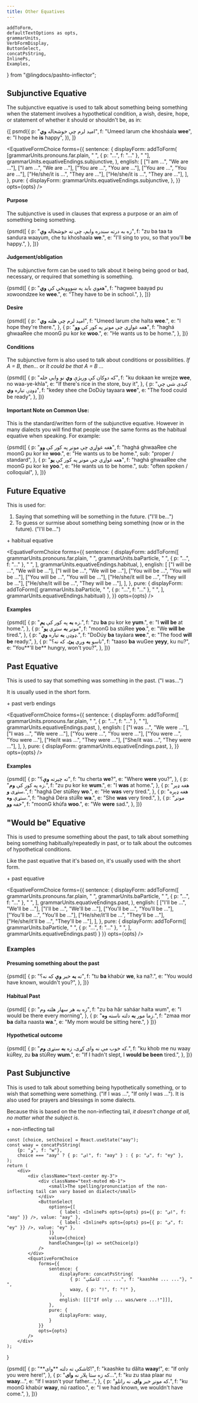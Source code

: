 ```yaml
---
title: Other Equatives
---
```


<!-- 

Copyright (c) 2021 lingdocs.com 

The content of the chapters/book is licensed by a
Attribution-ShareAlike 4.0 International License (CC BY-SA 4.0)
https://creativecommons.org/licenses/by-sa/4.0/
https://creativecommons.org/licenses/by-sa/4.0/legalcode
    
-->

    addToForm,
    defaultTextOptions as opts,
    grammarUnits,
    VerbFormDisplay,
    ButtonSelect,
    concatPsString,
    InlinePs,
    Examples,
} from "@lingdocs/pashto-inflector";

## Subjunctive Equative

The subjunctive equative is used to talk about something being something when the statement involves a hypothetical condition, a wish, desire, hope, or statement of whether it should or shouldn't be, as in:

<Examples opts={opts}>{[
    psmd({
        p: "امید لرم چې خوشحاله **وي**",
        f: "Umeed larum che khosháala **wee**",
        e: "I hope he **is** happy",
    }),
]}</Examples>

<EquativeFormChoice 
    forms={{
        sentence: {
            displayForm: addToForm(
                [grammarUnits.pronouns.far.plain, " ", { p: "...", f: "..." }, " "],
                grammarUnits.equativeEndings.subjunctive,
            ),
            english: [
                ["I am ...", "We are ..."],
                ["I am ...", "We are ..."],
                ["You are ...", "You are ..."],
                ["You are ...", "You are ..."],
                ["He/she/it is ...", "They are ..."],
                ["He/she/it is ...", "They are ..."],
            ],
        },
        pure: {
            displayForm: grammarUnits.equativeEndings.subjunctive,
        },
    }}
    opts={opts}
/>

#### Purpose

The subjunctive is used in clauses that express a purpose or an aim of something being something.

<Examples opts={opts}>{psmd([
    {
        p: "زه به درته سندره وایم، چې ته خوشحاله **وې**",
        f: "zu ba taa ta sandura waayum, che tu khoshaala **we**.",
        e: "I'll sing to you, so that you'll **be** happy.",
    },
])}</Examples>

#### Judgement/obligation

The subjunctive form can be used to talk about it being being good or bad, necessary, or required that something is something.

<Examples opts={opts}>{psmd([
    {
        p: "هغوي باید په ښووونځي کې **وي**",
        f: "hagwee baayad pu xowoondzee ke **wee**.",
        e: "They have to be in school.",
    },
])}</Examples>

#### Desire

<Examples opts={opts}>{psmd([
    {
        p: "امید لرم چې هلته **وي**",
        f: "Umeed larum che halta **wee**.",
        e: "I hope they're there.",
    },
    {
        p: "هغه غواړي چې مونږ په کور کې **وو**",
        f: "haghá ghwaaRee che moonG pu kor ke **woo**.",
        e: "He wants us to be home.",
    },
])}</Examples>

#### Conditions

The subjunctive form is also used to talk about conditions or possibilities. *If A = B, then...* or *It could be that A = B ...*

<Examples opts={opts}>{psmd([
    {
        p: "که دوکان کې وریژې **وي** نو وایې خله",
        f: "ku dokaan ke wrejze **wee**, no waa-ye-khla",
        e: "If there's rice in the store, buy it",
    },
    {
        p: "کېدی شي چې ډوډۍ تیاره **وي**",
        f: "kedey shee che DoDúy tayaara **wee**",
        e: "The food could be ready",
    },
])}</Examples>

#### Important Note on Common Use:

This is the standard/written form of the subjunctive equative. However in many dialects you will find that people use the same forms as the <Link to="/equative/habitual-equative">habitual equative</Link> when speaking. For example:

<Examples opts={opts}>{psmd([
    {
        p: "هغه غواړي چې مونږ په کور کې **وو**",
        f: "haghá ghwaaRee che moonG pu kor ke **woo**.",
        e: "He wants us to be home.",
        sub: "proper / standard",
    },
    {
        p: "هغه غواړي چې مونږ په کور کې **یو**",
        f: "haghá ghwaaRee che moonG pu kor ke **yoo**.",
        e: "He wants us to be home.",
        sub: "often spoken / colloquial",
    },
])}</Examples>

## Future Equative

This is used for:

1. Saying that something will be something in the future. ("I'll be...")
2. To guess or surmise about something being something (now or in the future). ("I'll be...")

<Formula>
    <InlinePs opts={opts} ps={grammarUnits.baParticle} /> + <Link to="/equatives/habitual-equative/">habitual equative</Link>
</Formula>

<EquativeFormChoice
    forms={{
        sentence: {
            displayForm: addToForm([
                    grammarUnits.pronouns.far.plain,
                    " ",
                    grammarUnits.baParticle,
                    " ",
                    { p: "...", f: "..." },
                    " ",
                ],
                grammarUnits.equativeEndings.habitual,
            ),
            english: [
                ["I will be ...", "We will be ..."],
                ["I will be ...", "We will be ..."],
                ["You will be ...", "You will be ..."],
                ["You will be ...", "You will be ..."],
                ["He/she/it will be ...", "They will be ..."],
                ["He/she/it will be ...", "They will be ..."],
            ],
        },
        pure: {
            displayForm: addToForm([
                grammarUnits.baParticle,
                " ",
                { p: "...", f: "..." },
                " ",
            ], grammarUnits.equativeEndings.habitual)
        },
    }}
    opts={opts}
/>

#### Examples

<Examples opts={opts}>{psmd([
    {
        p: "زه **به** په کور کې **یم**.",
        f: "zu **ba** pu kor ke **yum**.",
        e: "I **will be** at home.",
    },
    {
        p: "مونږ **به** ستړي **یو**",
        f: "moonG ba stúRee **yoo**.",
        e: "We **will be** tired.",
    },
    {
        p: "ډوډۍ **به** تیاره **وي**.",
        f: "DoDúy **ba** tayáara **wee**.",
        e: "The food **will be** ready.",
    },
    {
        p: "تاسو **به** وږي **یئ**، که نه؟",
        f: "taaso **ba** wuGee **yeyy**, ku nu?",
        e: "You**'ll be** hungry, won't you?",
    },
])}</Examples>

## Past Equative

This is used to say that something was something in the past. ("I was...")

It is usually used in the short form.

<Formula>
    <InlinePs opts={opts} ps={{ p: "ول", f: "wul" }} /> + <Link to="/verbs/verb-endings/#past-verb-endings">past verb endings</Link>
</Formula>

<EquativeFormChoice
    forms={{
        sentence: {
            displayForm: addToForm([
                grammarUnits.pronouns.far.plain, " ", { p: "...", f: "..." }, " "],
                grammarUnits.equativeEndings.past,
            ),
            english: [
                ["I was ...", "We were ..."],
                ["I was ...", "We were ..."],
                ["You were ...", "You were ..."],
                ["You were ...", "You were ..."],
                ["He/it was ...", "They were ..."],
                ["She/it was ...", "They were ..."],
            ],
        },
        pure: {
            displayForm: grammarUnits.equativeEndings.past,
        },
    }}
    opts={opts}
/>

#### Examples

<Examples opts={opts}>{psmd([
    {
        p: "ته چېرته **وې**؟",
        f: "tu cherta **we**?",
        e: "Where **were** you?",
    },
    {
        p: "زه په کور کې **وم**.",
        f: "zu pu kor ke **wum**.",
        e: "I **was** at home.",
    },
    {
        p: "هغه ډېر ستړی **و**.",
        f: "haghá Der stúRey **wo**.",
        e: "He **was** very tired.",
    },
    {
        p: "هغه ډېره ستړې **وه**.",
        f: "haghá Déra stúRe **wa**.",
        e: "She **was** very tired.",
    },
    {
        p: "مونږ خفه **وو**",
        f: "moonG khúfa **woo**.",
        e: "We **were** sad.",
    },
])}</Examples>

## "Would be" Equative

This is used to presume something about the past, to talk about something being something habitually/repeatedly in past, or to talk about the outcomes of hypothetical conditions.

Like the <Link to="#past-equative">past equative</Link> that it's based on, it's usually used with the short form.

<Formula>
    <InlinePs opts={opts} ps={grammarUnits.baParticle} /> + <Link to="#past-equative">past equative</Link>
</Formula>

<EquativeFormChoice
    forms={{
        sentence: {
            displayForm: addToForm([
                    grammarUnits.pronouns.far.plain,
                    " ",
                    grammarUnits.baParticle,
                    " ",
                    { p: "...", f: "..." },
                    " ",
                ],
                grammarUnits.equativeEndings.past,
            ),
            english: [
                ["I'll be ...", "We'll be ..."],
                ["I'll be ...", "We'll be ..."],
                ["You'll be ...", "You'll be ..."],
                ["You'll be ...", "You'll be ..."],
                ["He/she/it'll be ...", "They'll be ..."],
                ["He/she/it'll be ...", "They'll be ..."],
            ],
        },
        pure: {
            displayForm: addToForm([
                grammarUnits.baParticle,
                " ",
                { p: "...", f: "..." },
                " ",
            ], grammarUnits.equativeEndings.past)
        }
    }}
    opts={opts}
/>

### Examples

#### Presuming something about the past

<Examples opts={opts}>{psmd([
    {
        p: "ته **به** خبر **وې** که نه؟",
        f: "tu **ba** khabúr **we**, ka na?.",
        e: "You would have known, wouldn't you?",
    },
])}</Examples>

#### Habitual Past

<Examples opts={opts}>{psmd([
    {
        p: "زه به هر سهار هلته وم",
        f: "zu ba hăr saháar halta wum",
        e: "I would be there every morning",
    },
    {
        p: "زما مور **به** دلته ناسته **وه**.",
        f: "zmaa mor **ba** dalta naasta **wa**.",
        e: "My mom would be sitting here.", 
    }
])}</Examples>

#### Hypothetical outcome

<Examples opts={opts}>{psmd([
    {
        p: "که خوب مې نه وای کړی، زه **به** ستړی **وم**.",
        f: "ku khob me nu waay kúRey, zu **ba** stúRey **wum**.",
        e: "If I hadn't slept, I **would be been** tired.",
    },
])}</Examples>

## Past Subjunctive

This is used to talk about something being hypothetically something, or to wish that something were something. ("If I was ...", "If only I was ..."). It is also used for prayers and blessings in some dialects.

Because this is based on the the non-inflecting tail, *it doesn't change at all, no matter what the subject is*.

<Formula>
    <InlinePs opts={opts} ps={{ p: "و", f: "w" }} /> + non-inflecting tail
</Formula>

    const [choice, setChoice] = React.useState("aay");
    const waay = concatPsString(
        {p: "و", f: "w"},
        choice === "aay" ? { p: "ای", f: "aay" } : { p: "ی", f: "ey" },
    );
    return (
        <div>
            <div className="text-center my-3">
                <div className="text-muted mb-1">
                    <small>The spelling/pronunciation of the non-inflecting tail can vary based on dialect</small>
                </div>
                <ButtonSelect
                    options={[
                        { label: <InlinePs opts={opts} ps={{ p: "ای", f: "aay" }} />, value: "aay" },
                        { label: <InlinePs opts={opts} ps={{ p: "ی", f: "ey" }} />, value: "ey" },
                    ]}
                    value={choice}
                    handleChange={(p) => setChoice(p)}
                />
            </div>
            <EquativeFormChoice
                forms={{
                    sentence: {
                        displayForm: concatPsString(
                            { p: "کاشکې ... ...", f: "kaashke ... ..."}, " ",
                            waay, { p: "!", f: "!" },
                        ),
                        english: [[["If only ... was/were ...!"]]],
                    },
                    pure: {
                        displayForm: waay,
                    }
                }}
                opts={opts}
            />
        </div>
    );
}

<WithTailChoice />

<Examples opts={opts}>{psmd([
    {
        p: "**کاشکې ته دلته **وای!",
        f: "kaashke tu dălta **waay**!",
        e: "If only you were here!",
    },
    {
        p: "که زه ستا پلار نه **وای**...",
        f: "ku zu staa plaar nu **waay**...",
        e: "If I wasn't your father...",
    },
    {
        p: "که مونږ خبر **وای**، نه راتلو.",
        f: "ku moonG khabúr **waay**, nú raatloo.",
        e: "I we had known, we wouldn't have come.",
    },
])}</Examples>
